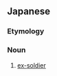 ==Japanese==
{{ja-kanjitab|きゅう|ぐん|じん|yomi=o}}

===Etymology===
{{prefix|旧|軍人|lang=ja|t1=''kyū'', old|t2=''gunjin'', soldier|sort=くんじん'}}

===Noun===
{{ja-noun|きゅうぐんじん|kyu=舊軍人}}

# [[ex-]][[soldier]]